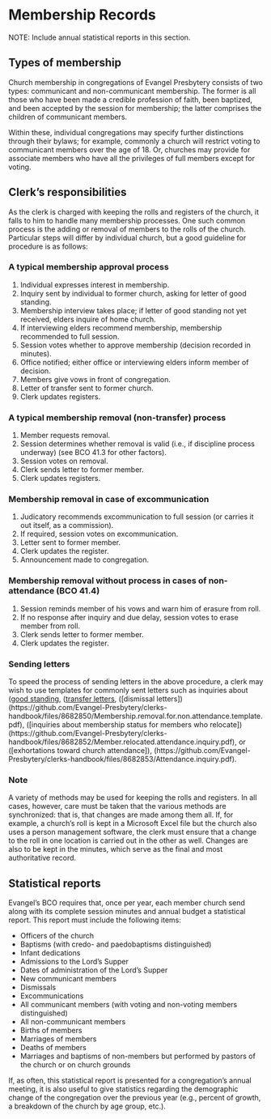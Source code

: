 # Membership Records

NOTE: Include annual statistical reports in this section.

## Types of membership 

Church membership in congregations of Evangel Presbytery consists of two types: communicant and non-communicant membership. The former is all those who have been made a credible profession of faith, been baptized, and been accepted by the session for membership; the latter comprises the children of communicant members. 

Within these, individual congregations may specify further distinctions through their bylaws; for example, commonly a church will restrict voting to communicant members over the age of 18. Or, churches may provide for associate members who have all the privileges of full members except for voting.

## Clerk's responsibilities

As the clerk is charged with keeping the rolls and registers of the church, it falls to him to handle many membership processes. One such common process is the adding or removal of members to the rolls of the church. Particular steps will differ by individual church, but a good guideline for procedure is as follows:

### A typical membership approval process {-}

#. Individual expresses interest in membership.
#. Inquiry sent by individual to former church, asking for letter of good standing.
#. Membership interview takes place; if letter of good standing not yet received, elders inquire of home church.
#. If interviewing elders recommend membership, membership recommended to full session.
#. Session votes whether to approve membership (decision recorded in minutes).
#. Office notified; either office or interviewing elders inform member of decision.
#. Members give vows in front of congregation.
#. Letter of transfer sent to former church.
#. Clerk updates registers.

### A typical membership removal (non-transfer) process {-}

#. Member requests removal.
#. Session determines whether removal is valid (i.e., if discipline process underway) (see BCO 41.3 for other factors).
#. Session votes on removal.
#. Clerk sends letter to former member.
#. Clerk updates registers.
    
### Membership removal in case of excommunication {-}

#. Judicatory recommends excommunication to full session (or carries it out itself, as a commission).
#. If required, session votes on excommunication.
#. Letter sent to former member. 
#. Clerk updates the register.
#. Announcement made to congregation.

### Membership removal without process in cases of non-attendance (BCO 41.4) {-}

#. Session reminds member of his vows and warn him of erasure from roll.
#. If no response after inquiry and due delay, session votes to erase member from roll.
#. Clerk sends letter to former member.
#. Clerk updates the register.  

### Sending letters {-}

To speed the process of sending letters in the above procedure, a clerk may wish to use templates for commonly sent letters such as inquiries about ([good standing](https://github.com/Evangel-Presbytery/clerks-handbook/files/8682841/Good.standing.pdf), ([transfer letters](https://github.com/Evangel-Presbytery/clerks-handbook/files/8682848/Transfer.notification.letter.pdf), ([dismissal letters])(https://github.com/Evangel-Presbytery/clerks-handbook/files/8682850/Membership.removal.for.non.attendance.template.pdf), ([inquiries about membership status for members who relocate])(https://github.com/Evangel-Presbytery/clerks-handbook/files/8682852/Member.relocated.attendance.inquiry.pdf), or ([exhortations toward church attendance]), (https://github.com/Evangel-Presbytery/clerks-handbook/files/8682853/Attendance.inquiry.pdf). 

### Note {-}

A variety of methods may be used for keeping the rolls and registers. In all cases, however, care must be taken that the various methods are synchronized: that is, that changes are made among them all. If, for example, a church's roll is kept in a Microsoft Excel file but the church also uses a person management software, the clerk must ensure that a change to the roll in one location is carried out in the other as well. Changes are also to be kept in the minutes, which serve as the final and most authoritative record. 

## Statistical reports

Evangel's BCO requires that, once per year, each member church send along with its complete session minutes and annual budget a statistical report. This report must include the following items:

* Officers of the church
* Baptisms (with credo- and paedobaptisms distinguished)
* Infant dedications
* Admissions to the Lord's Supper
* Dates of administration of the Lord's Supper
* New communicant members
* Dismissals
* Excommunications
* All communicant members (with voting and non-voting members distinguished)
* All non-communicant members
* Births of members
* Marriages of members
* Deaths of members
* Marriages and baptisms of non-members but performed by pastors of the church or on church grounds

If, as often, this statistical report is presented for a congregation's annual meeting, it is also useful to give statistics regarding the demographic change of the congregation over the previous year (e.g., percent of growth, a breakdown of the church by age group, etc.).
